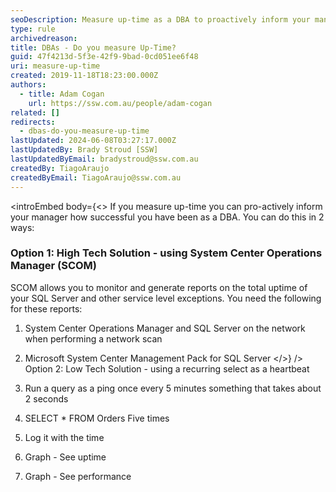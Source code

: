 ```yaml
---
seoDescription: Measure up-time as a DBA to proactively inform your manager about the success of SQL Server and other service level exceptions.
type: rule
archivedreason:
title: ​DBAs - Do you measure Up-Time?
guid: 47f4213d-5f3e-42f9-9bad-0cd051ee6f48
uri: measure-up-time
created: 2019-11-18T18:23:00.000Z
authors:
  - title: Adam Cogan
    url: https://ssw.com.au/people/adam-cogan
related: []
redirects:
  - dbas-do-you-measure-up-time
lastUpdated: 2024-06-08T03:27:17.000Z
lastUpdatedBy: Brady Stroud [SSW]
lastUpdatedByEmail: bradystroud@ssw.com.au
createdBy: TiagoAraujo
createdByEmail: TiagoAraujo@ssw.com.au
---
```


<introEmbed
  body={<>
If you measure up-time you can pro-actively inform your manager how successful you have been as a DBA. You can do this in 2 ways:

### Option 1: High Tech Solution - using System Center Operations Manager (SCOM)

SCOM allows you to monitor and generate reports on the total uptime of your SQL Server and other service level exceptions. You need the following for these reports:

1. System Center Operations Manager and SQL Server on the network when performing a network scan
2. Microsoft System Center Management Pack for SQL Server
  </>}
/>
Option 2: Low Tech Solution - using a recurring select as a heartbeat

1. Run a query as a ping once every 5 minutes something that takes about 2 seconds
2. SELECT \* FROM Orders Five times
3. Log it with the time
4. Graph - See uptime
5. Graph - See performance
